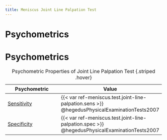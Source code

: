 ```yaml
---
title: Meniscus Joint Line Palpation Test
---
```




# Psychometrics

# Psychometrics
| Psychometric  | Value |
|-|-|
| [Sensitivity]({{< var ref-psychometric.sensitivity >}}) | {{< var ref-meniscus.test.joint-line-palpation.sens >}} @hegedusPhysicalExaminationTests2007 |
| [Specificity]({{< var ref-psychometric.specificity >}}) | {{< var ref-meniscus.test.joint-line-palpation.spec >}} @hegedusPhysicalExaminationTests2007 |
: Psychometric Properties of Joint Line Palpation Test {.striped .hover}